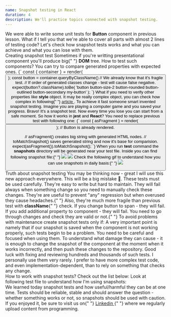 ```yaml
---
name: Snapshot testing in React
duration: 4
description: We'll practice topics connected with snapshot testing.
---
```


<Prelude>
  <M>
    We were able to write some unit tests for <B>Button</B> component in
    previous lesson. What if I tell you that we're able to cover all parts with
    almost 2 lines of testing code? Let's check how snapshot tests works and
    what you can achieve and what you can lose with them.
  </M>
</Prelude>

<Section>
  <XL>Creating snapshot test</XL>
  <M>
    Sometimes if you're writting presentational component you'll produce big{" "}
    <B>DOM</B> tree. How to test such components? You can try to compare
    generated properties with expected ones.
  </M>
  <Snippet>
    {`
const { container } = render(<Button />);
const button = container.queryByClassName()
// We already know that it's fragile test.
// If order of generated classes change - test will cause false negative.
expect(button?.className).toBe(
  'button button-size-2 button-rounded button-outlined button-secondary my-button'
);
    `}
  </Snippet>
  <M>
    What if you need to verify other properties like <B>style</B> object. It may
    be really complex object, you can check how complex in following{" "}
    <A
      href="https://greenonsoftware.com/articles/practice/react-timeline-component/"
      outside
    >
      article
    </A>
    . To achieve it fast someone smart invented snapshot testing.
  </M>
  <M>
    Imagine you are playing a computer game and you saved your progress. Bravo!
    It's a snapshot test. Now every time you lose you can start from a safe
    moment.
  </M>
  <M>
    So how it works in <B>jest</B> and <B>React</B>? You need to replace
    previous test with following one:
  </M>
  <Snippet>
    {`
 const { asFragment } = render(<Button />);
// Button is already rendered.
 
// asFragment() creates big string with generated HTML nodes.
// toMatchSnapshot() saves generated string and now it's base for comparision.
expect(asFragment()).toMatchSnapshot();
    `}
  </Snippet>
  <M>
    When you run <B>test</B> command the <B>__snapshots__</B> directory will be
    generated near your test file. Inside you can find following snapshot
    file:{" "}
  </M>
  <Img
    src="https://raw.githubusercontent.com/polubis/Snippets/main/folders.jpg"
    description="Generated folder and file"
  />
  <Img
    src="https://raw.githubusercontent.com/polubis/Snippets/main/document.jpg"
    description="That's your snapshot"
  />
  <M>
    Check the following gif to understand how you can use snapshots in daily
    basis:{" "}
  </M>
  <Img src="https://raw.githubusercontent.com/polubis/Snippets/main/demo-snapshot.gif" />
</Section>

<Section>
  <XL>Truth about snapshot testing</XL>
  <M>
    You may be thinking now - great I will use this new approach everywhere.
    This will be a big mistake 🚀. These tests must be used carefully. They're
    easy to write but hard to maintain. They will fail always when something
    change so you need to manually check these changes. They're are useful to
    prevent "any" regression but when overused they cause headaches.{" "}
  </M>
  <M>
    Also, they're much more fragile than previous test with <B>className</B>{" "}
    check. If you change button to span - they will fail. If you add additional
    property to component - they will fail. You need to go through changes and
    check they are valid or not.{" "}
  </M>
  <M>To avoid problems with maintenance create snapshot tests only if: </M>
  <List items="You're sure that something is working correctly,You don't have time for better tests,You're testing complex HTML properties generation,Component is pure presentational" />
  <M>
    A very important point is namely that if our snapshot is saved when the
    component is not working properly, such tests begin to be a problem. You
    need to be careful and focused when using them.
  </M>
  <M>
    To understand what damage they can cause - it is enough to change the
    snapshot of the component at the moment when it works incorrectly, and then
    push these changes to the repository. Good luck with fixing and reviewing
    hundreds and thousands of such tests.
  </M>
  <Hint hasBg>
    I personally use them very rarely. I prefer to have more complex test code,
    and even implementation-dependent, than to rely on something that checks any
    change.
  </Hint>
</Section>

<Section>
  <XL>How to work with snapshot tests?</XL>
  <M>Check out the list below: </M>
  <List items="Create a component and make sure manually that it works correctly,Create snapshot test to prevent regression,If you will have some time - jump to tests and write concrete ones,You can remove or leave snapshot test as it is (maybe it still covers uncovered paths) - u2y" />
  <M>Look at following test file to understand how I'm using snapshots:</M>
  <Snippet
    linesCount={49}
    src="https://raw.githubusercontent.com/polubis/Snippets/main/snapshot-end.test.tsx"
  />
</Section>

<Summary>
  <M>
    We learned today snapshot tests and how useful/harmful they can be at one
    time. Tests should be reliable, stable and should answer the question -
    whether something works or not, so snapshots should be used with caution.
  </M>
  <M>
    If you enjoyed it, be sure to visit us on{" "}
    <A href="https://www.linkedin.com/in/adrian-po%C5%82ubi%C5%84ski-281ab2172/" outside>
      Linkedin
    </A>{" "}
    where we regularly upload content from programming.
  </M>
</Summary>
